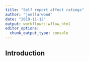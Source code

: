 ```yaml
---
title: "Self report affect ratings"
author: "joellarwood"
date: "2019-11-12"
output: workflowr::wflow_html
editor_options:
  chunk_output_type: console
---
```


## Introduction

```r

```

